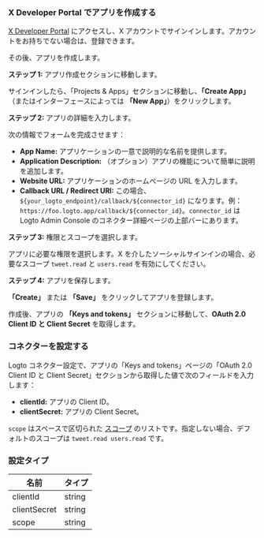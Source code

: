 ### X Developer Portal でアプリを作成する

[X Developer Portal](https://developer.x.com/en/portal/projects-and-apps) にアクセスし、X アカウントでサインインします。アカウントをお持ちでない場合は、登録できます。

その後、アプリを作成します。

**ステップ 1:** アプリ作成セクションに移動します。

サインインしたら、「Projects & Apps」セクションに移動し、**「Create App」**（またはインターフェースによっては **「New App」**）をクリックします。

**ステップ 2:** アプリの詳細を入力します。

次の情報でフォームを完成させます：

- **App Name:** アプリケーションの一意で説明的な名前を提供します。
- **Application Description:** （オプション）アプリの機能について簡単に説明を追加します。
- **Website URL:** アプリケーションのホームページの URL を入力します。
- **Callback URL / Redirect URI:** この場合、`${your_logto_endpoint}/callback/${connector_id}` になります。例：`https://foo.logto.app/callback/${connector_id}`。`connector_id` は Logto Admin Console のコネクター詳細ページの上部バーにあります。

**ステップ 3:** 権限とスコープを選択します。

アプリに必要な権限を選択します。X を介したソーシャルサインインの場合、必要なスコープ `tweet.read` と `users.read` を有効にしてください。

**ステップ 4:** アプリを保存します。

**「Create」** または **「Save」** をクリックしてアプリを登録します。

作成後、アプリの **「Keys and tokens」** セクションに移動して、**OAuth 2.0 Client ID と Client Secret** を取得します。

### コネクターを設定する

Logto コネクター設定で、アプリの「Keys and tokens」ページの「OAuth 2.0 Client ID と Client Secret」セクションから取得した値で次のフィールドを入力します：

- **clientId:** アプリの Client ID。
- **clientSecret:** アプリの Client Secret。

`scope` はスペースで区切られた [スコープ](https://docs.x.com/x-api/users/user-lookup-me) のリストです。指定しない場合、デフォルトのスコープは `tweet.read users.read` です。

### 設定タイプ

| 名前         | タイプ |
| ------------ | ------ |
| clientId     | string |
| clientSecret | string |
| scope        | string |
